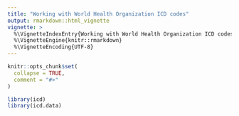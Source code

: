 ```yaml
---
title: "Working with World Health Organization ICD codes"
output: rmarkdown::html_vignette
vignette: >
  %\VignetteIndexEntry{Working with World Health Organization ICD codes}
  %\VignetteEngine{knitr::rmarkdown}
  %\VignetteEncoding{UTF-8}
---
```


```r
knitr::opts_chunk$set(
  collapse = TRUE,
  comment = "#>"
)
```

```r
library(icd)
library(icd.data)
```

```r


```
